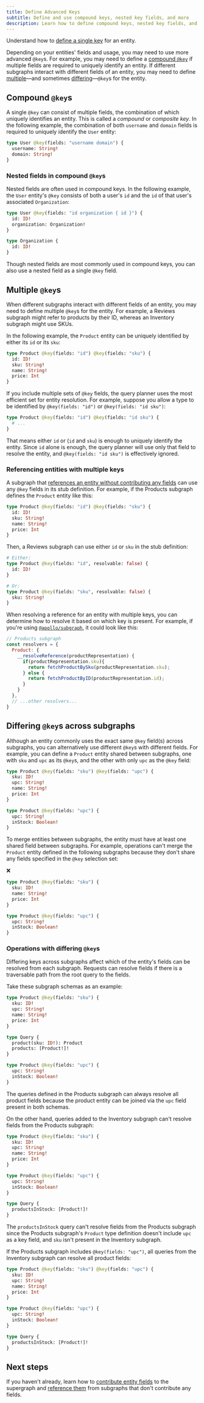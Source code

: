 ```yaml
---
title: Define Advanced Keys
subtitle: Define and use compound keys, nested key fields, and more
description: Learn how to define compound keys, nested key fields, and multiple keys for the same entity in a federated GraphQL architecture.
---
```


<Note title="Prerequisite">

Understand how to [define a single key](/graphos/schema-design/federated-schemas/entities/intro#1-define-a-key) for an entity.

</Note>

Depending on your entities' fields and usage, you may need to use more advanced `@key`s.
For example, you may need to define a [compound `@key`](#compound-keys) if multiple fields are required to uniquely identify an entity.
If different subgraphs interact with different fields of an entity, you may need to define [multiple](#multiple-keys)&mdash;and sometimes [differing](#differing-keys-across-subgraphs)&mdash;`@key`s for the entity.

## Compound `@key`s

A single `@key` can consist of multiple fields, the combination of which uniquely identifies an entity. This is called a _compound_ or _composite key_. In the following example, the combination of both `username` and `domain` fields is required to uniquely identify the `User` entity:

```graphql {1} title="Users subgraph"
type User @key(fields: "username domain") {
  username: String!
  domain: String!
}
```

### Nested fields in compound `@key`s

Nested fields are often used in compound keys.
In the following example, the `User` entity's `@key` consists of both a user's `id` and the `id` of that user's associated `Organization`:

```graphql {1} title="Users subgraph"
type User @key(fields: "id organization { id }") {
  id: ID!
  organization: Organization!
}

type Organization {
  id: ID!
}
```

<Note>

Though nested fields are most commonly used in compound keys, you can also use a nested field as a single `@key` field.

</Note>

## Multiple `@key`s

When different subgraphs interact with different fields of an entity, you may need to define multiple `@key`s for the entity. For example, a Reviews subgraph might refer to products by their ID, whereas an Inventory subgraph might use SKUs.

In the following example, the `Product` entity can be uniquely identified by either its `id` or its `sku`:

```graphql {1} title="Products subgraph"
type Product @key(fields: "id") @key(fields: "sku") {
  id: ID!
  sku: String!
  name: String!
  price: Int
}
```
<Note>

If you include multiple sets of `@key` fields, the query planner uses the most efficient set for entity resolution. For example, suppose you allow a type to be identified by `@key(fields: "id")` or `@key(fields: "id sku")`:

```graphql {1}
type Product @key(fields: "id") @key(fields: "id sku") {
  # ...
}
```

That means either `id` or (`id` and `sku`) is enough to uniquely identify the entity. Since `id` alone is enough, the query planner will use only that field to resolve the entity, and `@key(fields: "id sku")` is effectively ignored.

</Note>

### Referencing entities with multiple keys

A subgraph that [references an entity without contributing any fields](/graphos/schema-design/federated-schemas/entities/contribute-fields#referencing-an-entity-without-contributing-fields) can use any `@key` fields in its stub definition. For example, if the Products subgraph defines the `Product` entity like this:

```graphql {1} title="Products subgraph"
type Product @key(fields: "id") @key(fields: "sku") {
  id: ID!
  sku: String!
  name: String!
  price: Int
}
```

Then, a Reviews subgraph can use either `id` or `sku` in the stub definition:

```graphql title="Reviews subgraph"
# Either:
type Product @key(fields: "id", resolvable: false) {
  id: ID!
}

# Or:
type Product @key(fields: "sku", resolvable: false) {
  sku: String!
}
```

When resolving a reference for an entity with multiple keys, you can determine how to resolve it based on which key is present. For example, if you're using [`@apollo/subgraph`](/apollo-server/using-federation/api/apollo-subgraph/), it could look like this:

```js title="resolvers.js"
// Products subgraph
const resolvers = {
  Product: {
    __resolveReference(productRepresentation) {
      if(productRepresentation.sku){
        return fetchProductBySku(productRepresentation.sku);
      } else {
        return fetchProductByID(productRepresentation.id);
      }
    }
  },
  // ...other resolvers...
}
```

## Differing `@key`s across subgraphs

Although an entity commonly uses the exact same `@key` field(s) across subgraphs, you can alternatively use different `@key`s with different fields. For example, you can define a `Product` entity shared between subgraphs, one with `sku` and `upc` as its `@key`s, and the other with only `upc` as the `@key` field:

```graphql title="Products subgraph"
type Product @key(fields: "sku") @key(fields: "upc") {
  sku: ID!
  upc: String!
  name: String!
  price: Int
}
```

```graphql title="Inventory subgraph"
type Product @key(fields: "upc") {
  upc: String!
  inStock: Boolean!
}
```

To merge entities between subgraphs, the entity must have at least one shared field between subgraphs. For example, operations can't merge the `Product` entity defined in the following subgraphs because they don't share any fields specified in the `@key` selection set:

<p style="margin-bottom: 0">❌</p>

<CodeColumns>

```graphql title="Products subgraph"
type Product @key(fields: "sku") {
  sku: ID!
  name: String!
  price: Int
}
```

```graphql title="Inventory subgraph"
type Product @key(fields: "upc") {
  upc: String!
  inStock: Boolean!
}
```

</CodeColumns>

### Operations with differing `@key`s

Differing keys across subgraphs affect which of the entity's fields can be resolved from each subgraph. Requests can resolve fields if there is a traversable path from the root query to the fields.

Take these subgraph schemas as an example:

<CodeColumns>

```graphql title="Products subgraph"
type Product @key(fields: "sku") {
  sku: ID!
  upc: String!
  name: String!
  price: Int
}

type Query {
  product(sku: ID!): Product
  products: [Product!]!
}

```

```graphql title="Inventory subgraph"
type Product @key(fields: "upc") {
  upc: String!
  inStock: Boolean!
}
```
</CodeColumns>

The queries defined in the Products subgraph can always resolve all product fields because the product entity can be joined via the `upc` field present in both schemas.

On the other hand, queries added to the Inventory subgraph can't resolve fields from the Products subgraph:

<CodeColumns>

```graphql title="Products subgraph"
type Product @key(fields: "sku") {
  sku: ID!
  upc: String!
  name: String!
  price: Int
}
```

```graphql title="Inventory subgraph"
type Product @key(fields: "upc") {
  upc: String!
  inStock: Boolean!
}

type Query {
  productsInStock: [Product!]!
}
```

</CodeColumns>

The `productsInStock` query can't resolve fields from the Products subgraph since the Products subgraph's `Product` type definition doesn't include `upc` as a key field, and `sku` isn't present in the Inventory subgraph.

If the Products subgraph includes `@key(fields: "upc")`, all queries from the Inventory subgraph can resolve all product fields:

```graphql title="Products subgraph"
type Product @key(fields: "sku") @key(fields: "upc") {
  sku: ID!
  upc: String!
  name: String!
  price: Int
}
```

```graphql title="Inventory subgraph"
type Product @key(fields: "upc") {
  upc: String!
  inStock: Boolean!
}

type Query {
  productsInStock: [Product!]!
}
```

## Next steps

If you haven't already, learn how to [contribute entity fields](/graphos/schema-design/federated-schemas/entities/contribute-fields) to the supergraph and [reference them](/graphos/schema-design/federated-schemas/entities/contribute-fields#referencing-an-entity-without-contributing-fields) from subgraphs that don't contribute any fields.
